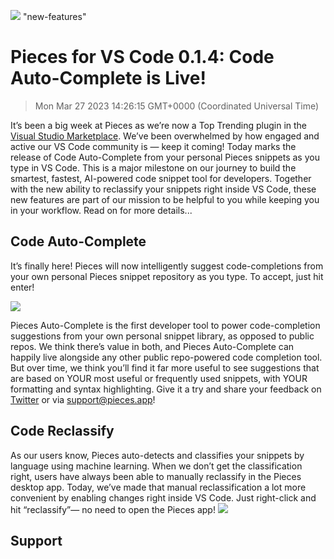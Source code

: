 ![](https://uploads-ssl.webflow.com/6143afec68f555387049efb3/630d70436002763475f3665b_ezgif_com-gif-maker19_80d84114f28c4bc170d8fe280bca2990_2000.png)
"new-features"
# Pieces for VS Code 0.1.4: Code Auto-Complete is Live!
> Mon Mar 27 2023 14:26:15 GMT+0000 (Coordinated Universal Time)

It’s been a big week at Pieces as we’re now a Top Trending plugin in the <a href="https://marketplace.visualstudio.com/items?itemName=MeshIntelligentTechnologiesInc.pieces-vscode&ssr=false#overview" target="_blank" rel="noopener noreferrer">Visual Studio Marketplace</a>. We’ve been overwhelmed by how engaged and active our VS Code community is — keep it coming!
Today marks the release of Code Auto-Complete from your personal Pieces snippets as you type in VS Code. This is a major milestone on our journey to build the smartest, fastest, AI-powered code snippet tool for developers.
Together with the new ability to reclassify your snippets right inside VS Code, these new features are part of our mission to be helpful to you while keeping you in your workflow.
Read on for more details...

## Code Auto-Complete
It’s finally here! Pieces will now intelligently suggest code-completions from your own personal Pieces snippet repository as you type. To accept, just hit enter!

![](https://uploads-ssl.webflow.com/6143afec68f555387049efb3/63e1768fe452ce6f45c74dbf_codeautocomplete_d3dc8c2b7683bbda09c1a495e66c9ec7.gif)

Pieces Auto-Complete is the first developer tool to power code-completion suggestions from your own personal snippet library, as opposed to public repos. We think there’s value in both, and Pieces Auto-Complete can happily live alongside any other public repo-powered code completion tool.
But over time, we think you’ll find it far more useful to see suggestions that are based on YOUR most useful or frequently used snippets, with YOUR formatting and syntax highlighting.
Give it a try and share your feedback on <a href="https://twitter.com/getpieces" target="_blank" rel="noopener noreferrer">Twitter</a> or via support@pieces.app!

## Code Reclassify
As our users know, Pieces auto-detects and classifies your snippets by language using machine learning.
When we don’t get the classification right, users have always been able to manually reclassify in the Pieces desktop app.
Today, we’ve made that manual reclassification a lot more convenient by enabling changes right inside VS Code.
Just right-click and hit “reclassify”— no need to open the Pieces app!
![](https://uploads-ssl.webflow.com/6143afec68f555387049efb3/630d700ebe2f59567f7deb16_2i5pqablqntd7dgpc2c7xeci2fo7_c1d86dc6ee7a2787054ba044ca44b2e3.gif)

## Support

